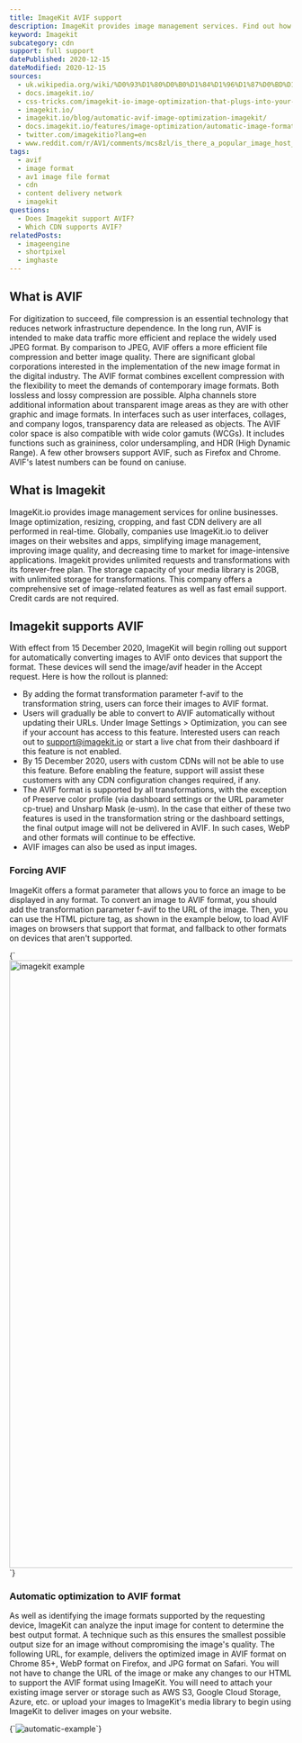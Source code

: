 ```yaml
---
title: ImageKit AVIF support
description: ImageKit provides image management services. Find out how you can use AVIF images in Imagekit.
keyword: Imagekit
subcategory: cdn
support: full support
datePublished: 2020-12-15
dateModified: 2020-12-15
sources:
  - uk.wikipedia.org/wiki/%D0%93%D1%80%D0%B0%D1%84%D1%96%D1%87%D0%BD%D1%96_%D1%84%D0%BE%D1%80%D0%BC%D0%B0%D1%82%D0%B8
  - docs.imagekit.io/
  - css-tricks.com/imagekit-io-image-optimization-that-plugs-into-your-infrastructure/
  - imagekit.io/
  - imagekit.io/blog/automatic-avif-image-optimization-imagekit/
  - docs.imagekit.io/features/image-optimization/automatic-image-format-conversion
  - twitter.com/imagekitio?lang=en
  - www.reddit.com/r/AV1/comments/mcs8zl/is_there_a_popular_image_host_that_supports_avif/
tags:
  - avif
  - image format
  - av1 image file format
  - cdn
  - content delivery network
  - imagekit
questions:
  - Does Imagekit support AVIF?
  - Which CDN supports AVIF?
relatedPosts:
  - imageengine
  - shortpixel
  - imghaste
---
```


## What is AVIF

For digitization to succeed, file compression is an essential technology that reduces network infrastructure dependence. In the long run, AVIF is intended to make data traffic more efficient and replace the widely used JPEG format. By comparison to JPEG, AVIF offers a more efficient file compression and better image quality. There are significant global corporations interested in the implementation of the new image format in the digital industry. The AVIF format combines excellent compression with the flexibility to meet the demands of contemporary image formats. Both lossless and lossy compression are possible. Alpha channels store additional information about transparent image areas as they are with other graphic and image formats. In interfaces such as user interfaces, collages, and company logos, transparency data are released as objects. The AVIF color space is also compatible with wide color gamuts (WCGs). It includes functions such as graininess, color undersampling, and HDR (High Dynamic Range).
A few other browsers support AVIF, such as Firefox and Chrome. AVIF's latest numbers can be found on caniuse.

## What is Imagekit

ImageKit.io provides image management services for online businesses. Image optimization, resizing, cropping, and fast CDN delivery are all performed in real-time. Globally, companies use ImageKit.io to deliver images on their websites and apps, simplifying image management, improving image quality, and decreasing time to market for image-intensive applications. Imagekit provides unlimited requests and transformations with its forever-free plan. The storage capacity of your media library is 20GB, with unlimited storage for transformations. This company offers a comprehensive set of image-related features as well as fast email support. Credit cards are not required.

## Imagekit supports AVIF

With effect from 15 December 2020, ImageKit will begin rolling out support for automatically converting images to AVIF onto devices that support the format. These devices will send the image/avif header in the Accept request. Here is how the rollout is planned:

- By adding the format transformation parameter f-avif to the transformation string, users can force their images to AVIF format.
- Users will gradually be able to convert to AVIF automatically without updating their URLs. Under Image Settings > Optimization, you can see if your account has access to this feature. Interested users can reach out to support@imagekit.io or start a live chat from their dashboard if this feature is not enabled.
- By 15 December 2020, users with custom CDNs will not be able to use this feature. Before enabling the feature, support will assist these customers with any CDN configuration changes required, if any.
- The AVIF format is supported by all transformations, with the exception of Preserve color profile (via dashboard settings or the URL parameter cp-true) and Unsharp Mask (e-usm). In the case that either of these two features is used in the transformation string or the dashboard settings, the final output image will not be delivered in AVIF. In such cases, WebP and other formats will continue to be effective.
- AVIF images can also be used as input images.

### Forcing AVIF

ImageKit offers a format parameter that allows you to force an image to be displayed in any format. To convert an image to AVIF format, you should add the transformation parameter f-avif to the URL of the image. Then, you can use the HTML picture tag, as shown in the example below, to load AVIF images on browsers that support that format, and fallback to other formats on devices that aren't supported.

<Syntax language="html">
  {`<img
 src="img.jpg/q_auto,f_auto,w_680/file.jpg"
 srcset="img.jpg?tr=f-avif"
 sizes="(max-width: 768px) 100vw, 768px"
 alt="imagekit example" width="1920" height="1080" loading="lazy" decoding="async"
 >`}
</Syntax>

### Automatic optimization to AVIF format

As well as identifying the image formats supported by the requesting device, ImageKit can analyze the input image for content to determine the best output format. A technique such as this ensures the smallest possible output size for an image without compromising the image's quality. The following URL, for example, delivers the optimized image in AVIF format on Chrome 85+, WebP format on Firefox, and JPG format on Safari. You will not have to change the URL of the image or make any changes to our HTML to support the AVIF format using ImageKit. You will need to attach your existing image server or storage such as AWS S3, Google Cloud Storage, Azure, etc. or upload your images to ImageKit's media library to begin using ImageKit to deliver images on your website.

<Syntax language="html">
  {`<img src="imagekit.jpg?tr=w-300,h-300" alt="automatic-example"/>`}
</Syntax>
